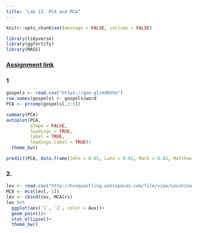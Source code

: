 ```yaml
---
title: "Lab 13. PCA and MCA"
---
```


```r
knitr::opts_chunk$set(message = FALSE, include = FALSE)
```

```r
library(tidyverse)
library(ggfortify)
library(MASS)
```

### [Assignment link](https://goo.gl/forms/YwGQRaIxYffhdpLW2)

### 1
```r
gospels <- read.csv("https://goo.gl/mdBVVe")
row.names(gospels) <- gospels$word
PCA <- prcomp(gospels[,2:5])

summary(PCA)
autoplot(PCA,
         shape = FALSE,
         loadings = TRUE,
         label = TRUE,
         loadings.label = TRUE)+
  theme_bw()

predict(PCA, data.frame(John = 0.05, Luke = 0.01, Mark = 0.02, Matthew = 0.02))
```


### 2.
```r
lev <- read.csv("http://hsequantling.wikispaces.com/file/view/Levshina_DutchCausCx.txt/567799791/Levshina_DutchCausCx.txt", sep = "\t")
MCA <- mca(lev[,-1])
lev <- cbind(lev, MCA$rs)
lev %>% 
  ggplot(aes(`1`, `2`, color = Aux))+
  geom_point()+
  stat_ellipse()+
  theme_bw()
```

